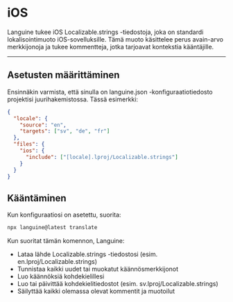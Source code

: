 # iOS

Languine tukee iOS Localizable.strings -tiedostoja, joka on standardi lokalisointimuoto iOS-sovelluksille. Tämä muoto käsittelee perus avain-arvo merkkijonoja ja tukee kommentteja, jotka tarjoavat kontekstia kääntäjille.

---

## Asetusten määrittäminen

Ensinnäkin varmista, että sinulla on languine.json -konfiguraatiotiedosto projektisi juurihakemistossa. Tässä esimerkki:

```json
{
  "locale": {
    "source": "en",
    "targets": ["sv", "de", "fr"]
  },
  "files": {
    "ios": {
      "include": ["[locale].lproj/Localizable.strings"]
    }
  }
}
```

## Kääntäminen

Kun konfiguraatiosi on asetettu, suorita:

```bash
npx languine@latest translate
```

Kun suoritat tämän komennon, Languine:

- Lataa lähde Localizable.strings -tiedostosi (esim. en.lproj/Localizable.strings)
- Tunnistaa kaikki uudet tai muokatut käännösmerkkijonot
- Luo käännöksiä kohdekielillesi
- Luo tai päivittää kohdekielitiedostot (esim. sv.lproj/Localizable.strings)
- Säilyttää kaikki olemassa olevat kommentit ja muotoilut
